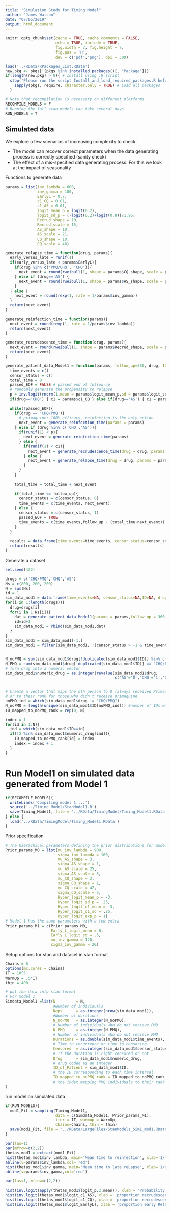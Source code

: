 ```yaml
---
title: "Simulation Study for Timing Model"
author: "James Watson"
date: "07/05/2019"
output: html_document
---
```


```r
knitr::opts_chunk$set(cache = TRUE, cache.comments = FALSE, 
                      echo = TRUE, include = TRUE, 
                      fig.width = 7, fig.height = 7,
                      fig.pos = 'H', 
                      dev = c('pdf','png'), dpi = 300)

load('../RData/RPackages_List.RData')
new.pkg <- pkgs[!(pkgs %in% installed.packages()[, "Package"])]
if(length(new.pkg) > 0){ # Install using .R script
  stop('Please run the script Install_and_load_required_packages.R before returning to this script. Thanks.')}else{
    sapply(pkgs, require, character.only = TRUE) # Load all packages
  }
```


```r
# Note that recompilation is necessary on different platforms
RECOMPILE_MODELS = F
# Running the full stan models can take several days
RUN_MODELS = T
```


## Simulated data

We explore a few scenarios of increasing complexity to check:

* The model can recover correct parameters when the data generating process is correctly specified (sanity check)
* The effect of a mis-specified data generating process. For this we look at the impact of seasonality

Functions to generate data
```r
params = list(inv_lambda = 600,
              inv_gamma = 100,
              EarlyL = 0.7,
              c1_CQ = 0.01,
              c1_AS = 0.01,
              logit_mean_p = logit(0.2),
              logit_sd_p = (-logit(0.2)+logit(0.8))/1.96,
              Recrud_shape = 10,
              Recrud_scale = 15,
              AS_shape = 10,
              AS_scale = 21,
              CQ_shape = 10,
              CQ_scale = 40)

generate_relapse_time = function(drug, params){
  early_versus_late = runif(1)
  if(early_versus_late < params$EarlyL){
    if(drug %in% c('PMQ/CHQ', 'CHQ')){
      next_event = round(rweibull(1, shape = params$CQ_shape, scale = params$CQ_scale))
    } else if (drug=='AS') {
      next_event = round(rweibull(1, shape = params$AS_shape, scale = params$AS_scale))
    }
  } else {
    next_event = round(rexp(1, rate = 1/params$inv_gamma))
  }
  return(next_event)
}

generate_reinfection_time = function(params){
  next_event = round(rexp(1, rate = 1/params$inv_lambda))
  return(next_event)
}

generate_recrudescence_time = function(drug, params){
  next_event = round(rweibull(1, shape = params$Recrud_shape, scale = params$Recrud_scale))
  return(next_event)
}

generate_patient_data_Model1 = function(params, follow_up=360, drug, ID=1){
  time_events = c()
  censor_status = c()
  total_time = 0
  passed_EOF = FALSE # passed end of follow-up
  # randomly generate the propensity to relapse
  p = inv.logit(rnorm(1,mean = params$logit_mean_p,sd = params$logit_sd_p))
  if(drug=='CHQ') { c1 = params$c1_CQ } else if(drug=='AS') { c1 = params$c1_AS}
  
  while(!passed_EOF){
    if(drug == 'CHQ/PMQ'){ 
      # primaquine: 100% efficacy, reinfection is the only option
      next_event = generate_reinfection_time(params = params)
    } else if (drug %in% c('CHQ','AS')){
      if(runif(1) < p){
        next_event = generate_reinfection_time(params)
      } else {
        if(runif(1) < c1){ 
          next_event = generate_recrudescence_time(drug = drug, params = params)
        } else {
          next_event = generate_relapse_time(drug = drug, params = params)
        }
      }
    }
    
    total_time = total_time + next_event
    
    if(total_time <= follow_up){
      censor_status = c(censor_status, 0)
      time_events = c(time_events, next_event)
    } else {
      censor_status = c(censor_status, 1)
      passed_EOF = TRUE
      time_events = c(time_events,follow_up - (total_time-next_event))
    }
  }
  
  results = data.frame(time_events=time_events, censor_status=censor_status,ID=ID, drug=drug)
  return(results)
}
```

Generate a dataset
```r
set.seed(432)

drugs = c('CHQ/PMQ','CHQ','AS')
Ns = c(800, 200, 200)
N = sum(Ns)
id = 1
sim_data_mod1 = data.frame(time_events=NA, censor_status=NA,ID=NA, drug=NA)
for(i in 1:length(drugs)){
  drug=drugs[i]
  for(i in 1:Ns[i]){
    dat = generate_patient_data_Model1(params = params,follow_up = 360,drug = drug,ID=id)
    id=id+1
    sim_data_mod1 = rbind(sim_data_mod1,dat)
  }
}
sim_data_mod1 = sim_data_mod1[-1,]
sim_data_mod1 = filter(sim_data_mod1, !(censor_status > -1 & time_events < 5))


N_noPMQ = sum(sim_data_mod1$drug[!duplicated(sim_data_mod1$ID)] %in% c('CHQ','AS'))
N_PMQ = sum(sim_data_mod1$drug[!duplicated(sim_data_mod1$ID)] == 'CHQ/PMQ')
# Turn drug into a numeric vector
sim_data_mod1$numeric_drug = as.integer(revalue(sim_data_mod1$drug,
                                                c('AS'='0','CHQ'='1','CHQ/PMQ'='2')))


# Create a vector that maps the nth person to 0 (always received Primaquine) 
# or to their rank for those who didn't receive primaquine
noPMQ_ind = which(sim_data_mod1$drug != "CHQ/PMQ")
N_noPMQ = length(unique(sim_data_mod1$ID[noPMQ_ind])) #number of IDs without PMQ
ID_mapped_to_noPMQ_rank = rep(0, N)

index = 1
for(id in 1:N){
  ind = which(sim_data_mod1$ID==id)
  if(!2 %in% sim_data_mod1$numeric_drug[ind]){
    ID_mapped_to_noPMQ_rank[id] = index
    index = index + 1
  }
}
```


# Run Model1 on simulated data generated from Model 1

```r
if(RECOMPILE_MODELS){
  writeLines('Compiling model 1....')
  source('../Timing_Model/StanModel1.R')
  save(Timing_Model1, file = '../RData/TimingModel/Timing_Model1.RData')
} else {
  load('../RData/TimingModel/Timing_Model1.RData')
}
```

Prior specification
```r
# The hierachical parameters defining the prior distributions for model 1
Prior_params_M0 = list(mu_inv_lambda = 900,
                       sigma_inv_lambda = 100,
                       mu_AS_shape = 3,
                       sigma_AS_shape = 1,
                       mu_AS_scale = 25,
                       sigma_AS_scale = 5,
                       mu_CQ_shape = 3,
                       sigma_CQ_shape = 1,
                       mu_CQ_scale = 42,
                       sigma_CQ_scale = 5,
                       Hyper_logit_mean_p = -3,
                       Hyper_logit_sd_p = .25,
                       Hyper_logit_c1_mean = -3,
                       Hyper_logit_c1_sd = .25,
                       Hyper_logit_exp_p = 1)
# Model 1 has the same parameters with a few extra
Prior_params_M1 = c(Prior_params_M0, 
                    Early_L_logit_mean = 0,
                    Early_L_logit_sd = .5,
                    mu_inv_gamma = 120,
                    sigma_inv_gamma = 20)
```

Setup options for stan and dataset in stan format
```r
Chains = 6
options(mc.cores = Chains)
IT = 10^5
WarmUp = .5*IT
thin = 400

# put the data into stan format
# For model 1 
Simdata_Model1 =list(N         = N,
                     #Number of individuals
                     Neps      = as.integer(nrow(sim_data_mod1)),
                     #Number of durations
                     N_noPMQ   = as.integer(N_noPMQ),
                     # Number of individuals who do not recieve PMQ
                     N_PMQ     = as.integer(N_PMQ),
                     # Number of individuals who do not recieve PMQ
                     Durations = as.double(sim_data_mod1$time_events),
                     # Time to recurrence or time to censoring
                     Censored  = as.integer(sim_data_mod1$censor_status),
                     # If the duration is right censored or not
                     Drug      = sim_data_mod1$numeric_drug,
                     # drug coded as an integer
                     ID_of_Patient = sim_data_mod1$ID,
                     # the ID corresponding to each time interval
                     ID_mapped_to_noPMQ_rank = ID_mapped_to_noPMQ_rank
                     # the index mapping PMQ individuals to their rank
)
```

run model on simulated data
```r
if(RUN_MODELS){
  mod1_Fit = sampling(Timing_Model1,
                      data = c(Simdata_Model1, Prior_params_M1),
                      iter = IT, warmup = WarmUp,
                      chains=Chains, thin = thin)
  save(mod1_Fit, file = '../RData/LargeFiles/StanModels_Sim1_mod1.RData')
}
```

```r
par(las=1)
par(mfrow=c(2,2))
thetas_mod1 = extract(mod1_Fit)
hist(thetas_mod1$inv_lambda, main='Mean time to reinfection', xlab='1/lambda (days)')
abline(v=params$inv_lambda,col='red')
hist(thetas_mod1$inv_gamma, main='Mean time to late reLapse', xlab='1/gamma (days)')
abline(v=params$inv_gamma,col='red')

par(las=1, mfrow=c(2,2))

hist(inv.logit(apply(thetas_mod1$logit_p,2,mean)), xlab = 'Probability reinfection', main = '')
hist(inv.logit(thetas_mod1$logit_c1_AS), xlab = 'proportion recrudescence: AS', main='')
hist(inv.logit(thetas_mod1$logit_c1_CQ), xlab = 'proportion recrudescence: AS', main='')
hist(inv.logit(thetas_mod1$logit_EarlyL), xlab = 'proportion early Relapse', main='')
```
